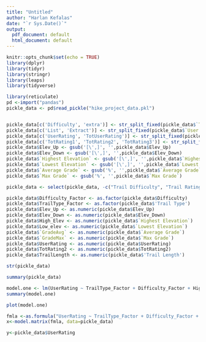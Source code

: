 ```yaml
---
title: "Untitled"
author: "Harlan Kefalas"
date: "`r Sys.Date()`"
output:
  pdf_document: default
  html_document: default
---
```


```r
knitr::opts_chunk$set(echo = TRUE)
library(dplyr)
library(tidyr)
library(stringr)
library(leaps)
library(tidyverse)
```


```r
library(reticulate)
pd <-import("pandas")
pickle_data <- pd$read_pickle("hike_project_data.pkl")
```

```r

```


```r
pickle_data[c('Difficulty', 'extra')] <- str_split_fixed(pickle_data$`Trail Difficulty`, '\n', 2)
pickle_data[c('List', 'Extract')] <- str_split_fixed(pickle_data$`User Rate Number`, ' ', 2)
pickle_data[c('UserRating', 'TotUserRating')] <- str_split_fixed(pickle_data$Extract, ' ', 2)
pickle_data[c('TotRating1', 'TotRating2', 'TotRating3')] <- str_split_fixed(pickle_data$TotUserRating, '', 3)
pickle_data$Elev_Up <- gsub('[\',]', '',pickle_data$Elev_Up)
pickle_data$Elev_Down <- gsub('[\',]', '',pickle_data$Elev_Down)
pickle_data$`Highest Elevation` <- gsub('[\',]', '',pickle_data$`Highest Elevation`)
pickle_data$`Lowest Elevation` <- gsub('[\',]', '',pickle_data$`Lowest Elevation`)
pickle_data$`Average Grade` <- gsub('%', '',pickle_data$`Average Grade`)
pickle_data$`Max Grade` <- gsub('%', '',pickle_data$`Max Grade`)

```


```r
pickle_data <- select(pickle_data, -c("Trail Difficulty", "Trail Rating", "User Rate Number", "List", "extra", "Extract", "TotRating1", "TotRating3", "TotUserRating", "Stats Info.", "Dogs and Features"))

```


```r
pickle_data$Difficulty_Factor <- as.factor(pickle_data$Difficulty)
pickle_data$TrailType_Factor <- as.factor(pickle_data$'Trail Type')
pickle_data$Elev_Up <- as.numeric(pickle_data$Elev_Up)
pickle_data$Elev_Down <- as.numeric(pickle_data$Elev_Down)
pickle_data$High_Elev <- as.numeric(pickle_data$`Highest Elevation`)
pickle_data$Low_elev <- as.numeric(pickle_data$`Lowest Elevation`)
pickle_data$`GradeAvg` <- as.numeric(pickle_data$`Average Grade`)
pickle_data$`GradeMax` <- as.numeric(pickle_data$`Max Grade`)
pickle_data$UserRating <- as.numeric(pickle_data$UserRating)
pickle_data$TotRating2 <- as.numeric(pickle_data$TotRating2)
pickle_data$TrailLength <- as.numeric(pickle_data$'Trail Length')

```

```r
str(pickle_data)
```

```r
summary(pickle_data)
```

```r
model.one <- lm(UserRating ~ TrailType_Factor + Difficulty_Factor + High_Elev+Low_elev+GradeAvg+GradeMax+TrailLength+TotRating2, data=pickle_data)
summary(model.one)

```

```r
plot(model.one)
```

```r
fmla <-as.formula("UserRating ~ TrailType_Factor + Difficulty_Factor + High_Elev+Low_elev+GradeAvg+GradeMax+TrailLength+TotRating2")
x<-model.matrix(fmla, data=pickle_data)

y<-pickle_data$UserRating
```

```r

```
